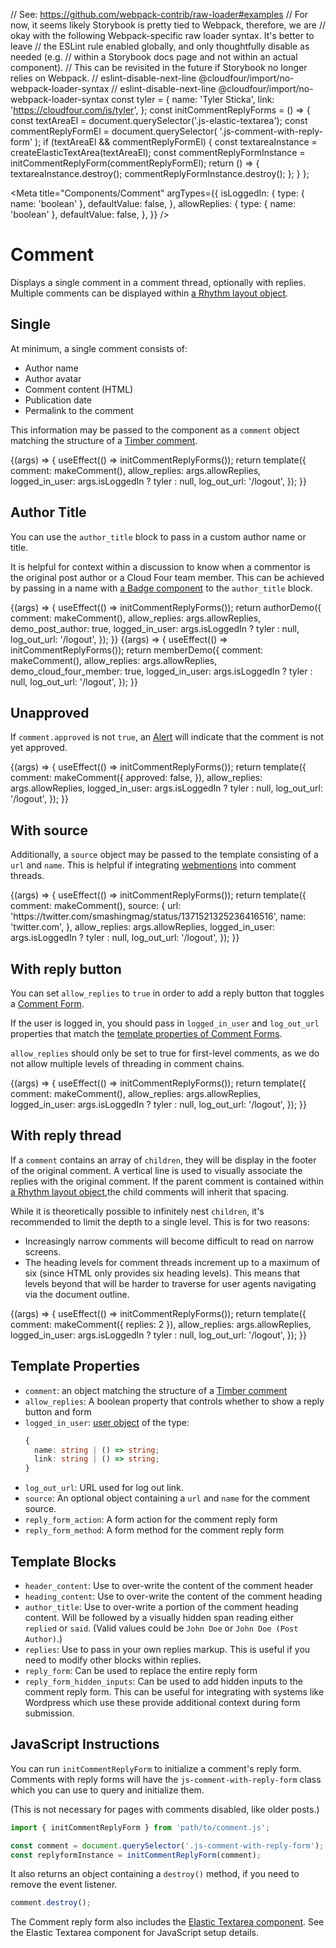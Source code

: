 // See: https://github.com/webpack-contrib/raw-loader#examples
// For now, it seems likely Storybook is pretty tied to Webpack, therefore, we are
// okay with the following Webpack-specific raw loader syntax. It's better to leave
// the ESLint rule enabled globally, and only thoughtfully disable as needed (e.g.
// within a Storybook docs page and not within an actual component).
// This can be revisited in the future if Storybook no longer relies on Webpack.
// eslint-disable-next-line @cloudfour/import/no-webpack-loader-syntax
// eslint-disable-next-line @cloudfour/import/no-webpack-loader-syntax
const tyler = {
  name: 'Tyler Sticka',
  link: 'https://cloudfour.com/is/tyler',
};
const initCommentReplyForms = () => {
  const textAreaEl = document.querySelector('.js-elastic-textarea');
  const commentReplyFormEl = document.querySelector(
    '.js-comment-with-reply-form'
  );
  if (textAreaEl && commentReplyFormEl) {
    const textareaInstance = createElasticTextArea(textAreaEl);
    const commentReplyFormInstance = initCommentReplyForm(commentReplyFormEl);
    return () => {
      textareaInstance.destroy();
      commentReplyFormInstance.destroy();
    };
  }
};

<Meta
  title="Components/Comment"
  argTypes={{
    isLoggedIn: {
      type: { name: 'boolean' },
      defaultValue: false,
    },
    allowReplies: {
      type: { name: 'boolean' },
      defaultValue: false,
    },
  }}
/>

# Comment

Displays a single comment in a comment thread, optionally with replies. Multiple comments can be displayed within [a Rhythm layout object](/docs/objects-rhythm--default-story).

## Single

At minimum, a single comment consists of:

- Author name
- Author avatar
- Comment content (HTML)
- Publication date
- Permalink to the comment

This information may be passed to the component as a `comment` object matching the structure of a [Timber comment](https://timber.github.io/docs/reference/timber-comment/).

<Canvas>
  <Story
    name="Single"
    parameters={{
      docs: {
        source: {
          code: makeTwigInclude('@cloudfour/components/comment/comment.twig', {
            comment: makeComment(),
          }),
        },
      },
    }}
  >
    {(args) => {
      useEffect(() => initCommentReplyForms());
      return template({
        comment: makeComment(),
        allow_replies: args.allowReplies,
        logged_in_user: args.isLoggedIn ? tyler : null,
        log_out_url: '/logout',
      });
    }}
  </Story>
</Canvas>

## Author Title

You can use the `author_title` block to pass in a custom author name or title.

It is helpful for context within a discussion to know when a commentor is the original post author or a Cloud Four team member. This can be achieved by passing in a name with [a Badge component](/docs/components-badge--basic) to the `author_title` block.

<Canvas>
  <Story
    name="Role: Author"
    parameters={{
      docs: {
        source: { code: authorDemoSource },
      },
    }}
  >
    {(args) => {
      useEffect(() => initCommentReplyForms());
      return authorDemo({
        comment: makeComment(),
        allow_replies: args.allowReplies,
        demo_post_author: true,
        logged_in_user: args.isLoggedIn ? tyler : null,
        log_out_url: '/logout',
      });
    }}
  </Story>
</Canvas>

<Canvas>
  <Story
    name="Role: Cloud Four"
    parameters={{
      docs: {
        source: {
          code: memberDemoSource,
        },
      },
    }}
  >
    {(args) => {
      useEffect(() => initCommentReplyForms());
      return memberDemo({
        comment: makeComment(),
        allow_replies: args.allowReplies,
        demo_cloud_four_member: true,
        logged_in_user: args.isLoggedIn ? tyler : null,
        log_out_url: '/logout',
      });
    }}
  </Story>
</Canvas>

## Unapproved

If `comment.approved` is not `true`, an [Alert](/docs/components-alert--basic) will indicate that the comment is not yet approved.

<Canvas>
  <Story
    name="Unapproved"
    parameters={{
      docs: {
        source: {
          code: makeTwigInclude('@cloudfour/components/comment/comment.twig', {
            comment: makeComment({
              approved: false,
            }),
          }),
        },
      },
    }}
  >
    {(args) => {
      useEffect(() => initCommentReplyForms());
      return template({
        comment: makeComment({
          approved: false,
        }),
        allow_replies: args.allowReplies,
        logged_in_user: args.isLoggedIn ? tyler : null,
        log_out_url: '/logout',
      });
    }}
  </Story>
</Canvas>

## With source

Additionally, a `source` object may be passed to the template consisting of a `url` and `name`. This is helpful if integrating [webmentions](https://indieweb.org/Webmention) into comment threads.

<Canvas>
  <Story
    name="With source"
    parameters={{
      docs: {
        source: {
          code: makeTwigInclude('@cloudfour/components/comment/comment.twig', {
            comment: makeComment(),
            source: {
              url: 'https://twitter.com/smashingmag/status/1371521325236416516',
              name: 'twitter.com',
            },
          }),
        },
      },
    }}
  >
    {(args) => {
      useEffect(() => initCommentReplyForms());
      return template({
        comment: makeComment(),
        source: {
          url: 'https://twitter.com/smashingmag/status/1371521325236416516',
          name: 'twitter.com',
        },
        allow_replies: args.allowReplies,
        logged_in_user: args.isLoggedIn ? tyler : null,
        log_out_url: '/logout',
      });
    }}
  </Story>
</Canvas>

## With reply button

You can set `allow_replies` to `true` in order to add a reply button that toggles a [Comment Form](/docs/components-comment-form--reply).

If the user is logged in, you should pass in `logged_in_user` and `log_out_url` properties that match the [template properties of Comment Forms](/docs/components-comment-form--reply#template-properties).

`allow_replies` should only be set to true for first-level comments, as we do not allow multiple levels of threading in comment chains.

<Canvas>
  <Story
    name="With reply button"
    args={{ allowReplies: true, isLoggedIn: true }}
    parameters={{
      docs: {
        source: {
          code: makeTwigInclude('@cloudfour/components/comment/comment.twig', {
            comment: makeComment(),
            allow_replies: true,
            logged_in_user: tyler,
            log_out_url: '/logout',
          }),
        },
      },
    }}
  >
    {(args) => {
      useEffect(() => initCommentReplyForms());
      return template({
        comment: makeComment(),
        allow_replies: args.allowReplies,
        logged_in_user: args.isLoggedIn ? tyler : null,
        log_out_url: '/logout',
      });
    }}
  </Story>
</Canvas>

## With reply thread

If a `comment` contains an array of `children`, they will be display in the footer of the original comment. A vertical line is used to visually associate the replies with the original comment. If the parent comment is contained within [a Rhythm layout object](/docs/objects-rhythm--default-story),the child comments will inherit that spacing.

While it is theoretically possible to infinitely nest `children`, it's recommended to limit the depth to a single level. This is for two reasons:

- Increasingly narrow comments will become difficult to read on narrow screens.
- The heading levels for comment threads increment up to a maximum of six (since HTML only provides six heading levels). This means that levels beyond that will be harder to traverse for user agents navigating via the document outline.

<Canvas>
  <Story
    name="With reply thread"
    parameters={{
      docs: {
        source: {
          code: makeTwigInclude('@cloudfour/components/comment/comment.twig', {
            comment: makeComment({
              replies: 2,
            }),
          }),
        },
      },
    }}
  >
    {(args) => {
      useEffect(() => initCommentReplyForms());
      return template({
        comment: makeComment({ replies: 2 }),
        allow_replies: args.allowReplies,
        logged_in_user: args.isLoggedIn ? tyler : null,
        log_out_url: '/logout',
      });
    }}
  </Story>
</Canvas>

## Template Properties

- `comment`: an object matching the structure of a [Timber comment](https://timber.github.io/docs/reference/timber-comment/)
- `allow_replies`: A boolean property that controls whether to show a reply button and form
- `logged_in_user`: [user object](https://timber.github.io/docs/reference/timber-user/#properties) of the type:
  ```ts
  {
    name: string | () => string;
    link: string | () => string;
  }
  ```
- `log_out_url`: URL used for log out link.
- `source`: An optional object containing a `url` and `name` for the comment source.
- `reply_form_action`: A form action for the comment reply form
- `reply_form_method`: A form method for the comment reply form

## Template Blocks

- `header_content`: Use to over-write the content of the comment header
- `heading_content`: Use to over-write the content of the comment heading
- `author_title`: Use to over-write a portion of the comment heading content. Will be followed by a visually hidden span reading either `replied` or `said`. (Valid values could be `John Doe` or `John Doe (Post Author)`.)
- `replies`: Use to pass in your own replies markup. This is useful if you need to modify other blocks within replies.
- `reply_form`: Can be used to replace the entire reply form
- `reply_form_hidden_inputs`: Can be used to add hidden inputs to the comment reply form. This can be useful for integrating with systems like Wordpress which use these provide additional context during form submission.

## JavaScript Instructions

You can run `initCommentReplyForm` to initialize a comment's reply form. Comments with reply forms will have the `js-comment-with-reply-form` class which you can use to query and initialize them.

(This is not necessary for pages with comments disabled, like older posts.)

```js
import { initCommentReplyForm } from 'path/to/comment.js';

const comment = document.querySelector('.js-comment-with-reply-form');
const replyformInstance = initCommentReplyForm(comment);
```

It also returns an object containing a `destroy()` method, if you need to remove the event listener.

```js
comment.destroy();
```

The Comment reply form also includes the [Elastic Textarea component](/docs/components-input--elastic-textarea). See the Elastic Textarea component for JavaScript setup details.
